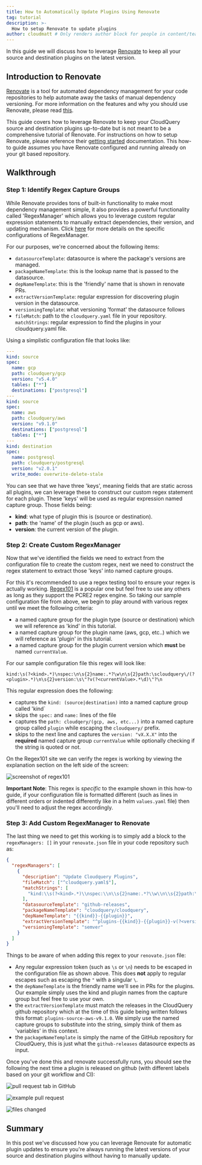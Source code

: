 ```yaml
---
title: How to Automatically Update Plugins Using Renovate
tag: tutorial
description: >-
  How to setup Renovate to update plugins
author: cloudmatt # Only renders author block for people in content/team.ts
---
```



<HowToGuideHeader/>

In this guide we will discuss how to leverage [Renovate](https://github.com/renovatebot/renovate) to keep all your source and destination plugins on the latest version.

## Introduction to Renovate

[Renovate](https://github.com/renovatebot/renovate) is a tool for automated dependency management for your code repositories to help automate away the tasks of manual dependency versioning. For more information on the features and why you should use Renovate, please read [this](https://github.com/renovatebot/renovate#why-use-renovate).

This guide covers how to leverage Renovate to keep your CloudQuery source and destination plugins up-to-date but is not meant to be a comprehensive tutorial of Renovate. For instructions on how to setup Renovate, please reference their [getting started](https://docs.renovatebot.com/getting-started/running/) documentation. This how-to guide assumes you have Renovate configured and running already on your git based repository.

## Walkthrough

### Step 1: Identify Regex Capture Groups

While Renovate provides tons of built-in functionality to make most dependency management simple, it also provides a powerful functionality called 'RegexManager' which allows you to leverage custom regular expression statements to manually extract dependencies, their version, and updating mechanism. Click [here](https://docs.renovatebot.com/modules/manager/regex/) for more details on the specific configurations of RegexManager.

For our purposes, we're concerned about the following items:
- `datasourceTemplate`: datasource is where the package's versions are managed.
- `packageNameTemplate`:  this is the lookup name that is passed to the datasource.
- `depNameTemplate`: this is the 'friendly' name that is shown in renovate PRs.
- `extractVersionTemplate`: regular expression for discovering plugin version in the datasource.
- `versioningTemplate`: what versioning 'format' the datasource follows
- `fileMatch`: path to the `cloudquery.yaml` file in your repository.
  `matchStrings`: regular expression to find the plugins in your cloudquery.yaml file.

Using a simplistic configuration file that looks like:

```yaml copy
---
kind: source
spec:
  name: gcp
  path: cloudquery/gcp
  version: "v5.4.0"
  tables: ["*"]
  destinations: ["postgresql"]
---
kind: source
spec:
  name: aws
  path: cloudquery/aws
  version: "v9.1.0"
  destinations: ["postgresql"]
  tables: ["*"]
---
kind: destination
spec:
  name: postgresql
  path: cloudquery/postgresql
  version: "v2.0.1"
  write_mode: overwrite-delete-stale
``` 

You can see that we have three 'keys', meaning fields that are static across all plugins, we can leverage these to construct our custom regex statement for each plugin. These 'keys' will be used as regular expression named capture group. Those fields being:

- **kind**: what type of plugin this is (source or destination).
- **path**: the 'name' of the plugin (such as gcp or aws).
- **version**: the current version of the plugin.

### Step 2: Create Custom RegexManager

Now that we've identified the fields we need to extract from the configuration file to create the custom regex, next we need to construct the regex statement to extract those 'keys' into named capture groups.

For this it's recommended to use a regex testing tool to ensure your regex is actually working. [Regex101](https://regex101.com/) is a popular one but feel free to use any others as long as they support the PCRE2 regex engine. So taking our sample configuration file from above, we begin to play around with various regex until we meet the following criteria:

- a named capture group for the plugin type (source or destination) which we will reference as 'kind' in this tutorial.
- a named capture group for the plugin name (aws, gcp, etc..) which we will reference as 'plugin' in this tutorial.
- a named capture group for the plugin current version which **must** be named `currentValue`.

For our sample configuration file this regex will look like:

```shell copy
kind:\s(?<kind>.*)\nspec:\n\s{2}name:.*?\w\n\s{2}path:\scloudquery\/(?<plugin>.*)\n\s{2}version:\s\"?v(?<currentValue>.*\d)\"?\n
```
This regular expression does the following:
- captures the `kind: (source|destination)` into a named capture group called 'kind`
- skips the `spec:` and `name:` lines of the file
- captures the `path: cloudqery/(gcp, aws, etc...)` into a named capture group called `plugin` while escaping the `cloudquery/` prefix.
- skips to the next line and captures the `version: "vX.X.X"` into the **required** named capture group `currentValue` while optionally checking if the string is quoted or not.


On the Regex101 site we can verify the regex is working by viewing the explanation section on the left side of the screen:

![screenshot of regex101](/images/blog/manage-plugins-with-renovate/renovate-howto-regex101.png)

**Important Note**: This regex is _specific_ to the example shown in this how-to guide, if your configuration file is formatted different (such as lines in different orders or indented differently like in a helm `values.yaml` file) then you'll need to adjust the regex accordingly.

### Step 3: Add Custom RegexManager to Renovate

The last thing we need to get this working is to simply add a block to the `regexManagers: []` in your `renovate.json` file in your code repository such as:

```json copy
{
  "regexManagers": [
    {
      "description": "Update Cloudquery Plugins",
      "fileMatch": ["^cloudquery.yaml$"],
      "matchStrings": [
        "kind:\\s(?<kind>.*)\\nspec:\\n\\s{2}name:.*?\\w\\n\\s{2}path:\\scloudquery\/(?<plugin>.*)\\n\\s{2}version:\\s\"?v(?<currentValue>.*\\d)\"?\\n"
      ],
      "datasourceTemplate": "github-releases",
      "packageNameTemplate": "cloudquery/cloudquery",
      "depNameTemplate": "{{kind}}-{{plugin}}",
      "extractVersionTemplate": "^plugins-{{kind}}-{{plugin}}-v(?<version>.*)$",
      "versioningTemplate": "semver"
    }
  ]
}
```

Things to be aware of when adding this regex to your `renovate.json` file:
- Any regular expression token (such as `\s` or `\n`) needs to be escaped in the configuration file as shown above. This does **not** apply to regular escapes such as escaping the `"` with a singular `\`.
- the `depNameTemplate` is the friendly name we'll see in PRs for the plugins. Our example simply uses the kind and plugin names from the capture group but feel free to use your own.
- the `extractVersionTemplate` must match the releases in the CloudQuery github repository which at the time of this guide being written follows this format: `plugins-source-aws-v9.1.0`. We simply use the named capture groups to substitute into the string, simply think of them as 'variables' in this context.
- the `packageNameTemplate` is simply the name of the GitHub repository for CloudQuery, this is just what the `github-releases` datasource expects as input.

Once you've done this and renovate successfully runs, you should see the following the next time a plugin is released on github (with different labels based on your git workflow and CI):

![pull request tab in GitHub](/images/blog/manage-plugins-with-renovate/renovate-pr-page.png)

![example pull request](/images/blog/manage-plugins-with-renovate/renovate-pr-example.png)

![files changed](/images/blog/manage-plugins-with-renovate/renovate-pr-changedfiles.png)

## Summary

In this post we've discussed how you can leverage Renovate for automatic plugin updates to ensure you're always running the latest versions of your source and destination plugins without having to manually update.
